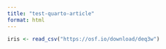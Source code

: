```yaml
---
title: "test-quarto-article"
format: html
---
```


```r
iris <- read_csv("https://osf.io/download/deq3w")
```

